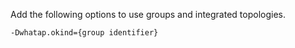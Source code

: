 Add the following options to use groups and integrated topologies.

```sh title='Java: JVM 옵션 추가'
-Dwhatap.okind={group identifier}
```
